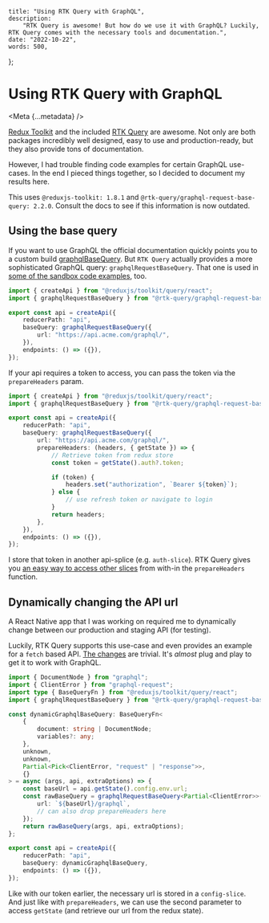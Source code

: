 
    title: "Using RTK Query with GraphQL",
    description:
        "RTK Query is awesome! But how do we use it with GraphQL? Luckily, RTK Query comes with the necessary tools and documentation.",
    date: "2022-10-22",
    words: 500,
};

# Using RTK Query with GraphQL

<Meta {...metadata} />

[Redux Toolkit](https://redux-toolkit.js.org/) and the included [RTK Query](https://redux-toolkit.js.org/rtk-query/overview) are awesome. Not only are both packages incredibly well designed, easy to use and production-ready, but they also provide tons of documentation.

However, I had trouble finding code examples for certain GraphQL use-cases. In the end I pieced things together, so I decided to document my results here.

This uses `@reduxjs-toolkit: 1.8.1` and `@rtk-query/graphql-request-base-query: 2.2.0`. Consult the docs to see if this information is now outdated.

## Using the base query

If you want to use GraphQL the official documentation quickly points you to a custom build [graphqlBaseQuery](https://redux-toolkit.js.org/rtk-query/usage/customizing-queries#graphql-basequery). But `RTK Query` actually provides a more sophisticated GraphQL query: `graphqlRequestBaseQuery`. That one is used in [some of the sandbox code examples](https://redux-toolkit.js.org/rtk-query/usage/examples#react-with-graphql), too.

```ts
import { createApi } from "@reduxjs/toolkit/query/react";
import { graphqlRequestBaseQuery } from "@rtk-query/graphql-request-base-query";

export const api = createApi({
    reducerPath: "api",
    baseQuery: graphqlRequestBaseQuery({
        url: "https://api.acme.com/graphql/",
    }),
    endpoints: () => ({}),
});
```

If your api requires a token to access, you can pass the token via the `prepareHeaders` param.

```ts
import { createApi } from "@reduxjs/toolkit/query/react";
import { graphqlRequestBaseQuery } from "@rtk-query/graphql-request-base-query";

export const api = createApi({
    reducerPath: "api",
    baseQuery: graphqlRequestBaseQuery({
        url: "https://api.acme.com/graphql/",
        prepareHeaders: (headers, { getState }) => {
            // Retrieve token from redux store
            const token = getState().auth?.token;

            if (token) {
                headers.set("authorization", `Bearer ${token}`);
            } else {
                // use refresh token or navigate to login
            }
            return headers;
        },
    }),
    endpoints: () => ({}),
});
```

I store that token in another api-splice (e.g. `auth-slice`). RTK Query gives you [an easy way to access other slices](https://redux-toolkit.js.org/rtk-query/api/fetchBaseQuery) from with-in the `prepareHeaders` function.

## Dynamically changing the API url

A React Native app that I was working on required me to dynamically change between our production and staging API (for testing).

Luckily, RTK Query supports this use-case and even provides an example for a `fetch` based API. [The changes](https://redux-toolkit.js.org/rtk-query/usage/customizing-queries#constructing-a-dynamic-base-url-using-redux-state) are trivial. It's _almost_ plug and play to get it to work with GraphQL.

```ts
import { DocumentNode } from "graphql";
import { ClientError } from "graphql-request";
import type { BaseQueryFn } from "@reduxjs/toolkit/query/react";
import { graphqlRequestBaseQuery } from "@rtk-query/graphql-request-base-query";

const dynamicGraphqlBaseQuery: BaseQueryFn<
    {
        document: string | DocumentNode;
        variables?: any;
    },
    unknown,
    unknown,
    Partial<Pick<ClientError, "request" | "response">>,
    {}
> = async (args, api, extraOptions) => {
    const baseUrl = api.getState().config.env.url;
    const rawBaseQuery = graphqlRequestBaseQuery<Partial<ClientError>>({
        url: `${baseUrl}/graphql`,
        // can also drop prepareHeaders here
    });
    return rawBaseQuery(args, api, extraOptions);
};

export const api = createApi({
    reducerPath: "api",
    baseQuery: dynamicGraphqlBaseQuery,
    endpoints: () => ({}),
});
```

Like with our token earlier, the necessary url is stored in a `config-slice`. And just like with `prepareHeaders`, we can use the second parameter to access `getState` (and retrieve our url from the redux state).
